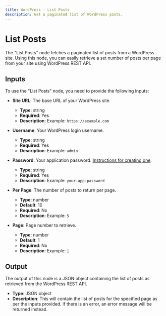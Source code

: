 ```yaml
---
title: WordPress - List Posts
description: Get a paginated list of WordPress posts.
---
```



# List Posts
The "List Posts" node fetches a paginated list of posts from a WordPress site. Using this node, you can easily retrieve a set number of posts per page from your site using WordPress REST API.

<Node id="@buildship/wordpress-list-posts" version="1.1.0" />

## Inputs
To use the "List Posts" node, you need to provide the following inputs:

- **Site URL**: The base URL of your WordPress site.
  - **Type**: string
  - **Required**: Yes
  - **Description**: Example: `https://example.com`

- **Username**: Your WordPress login username.
  - **Type**: string
  - **Required**: Yes
  - **Description**: Example: `admin`

- **Password**: Your application password. [Instructions for creating one](https://make.wordpress.org/core/2020/11/05/application-passwords-integration-guide).
  - **Type**: string
  - **Required**: Yes
  - **Description**: Example: `your-app-password`

- **Per Page**: The number of posts to return per page.
  - **Type**: number
  - **Default**: 10
  - **Required**: No
  - **Description**: Example: `5`

- **Page**: Page number to retrieve.
  - **Type**: number
  - **Default**: 1
  - **Required**: No
  - **Description**: Example: `1`

## Output
The output of this node is a JSON object containing the list of posts as retrieved from the WordPress REST API.

- **Type**: JSON object
- **Description**: This will contain the list of posts for the specified page as per the inputs provided. If there is an error, an error message will be returned instead.
